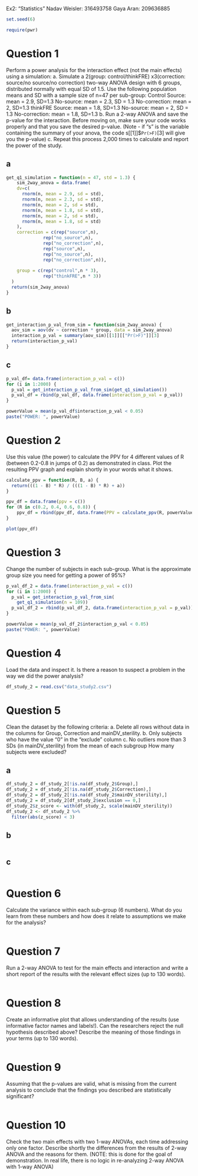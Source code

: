 Ex2: "Statistics"
Nadav Weisler: 316493758
Gaya Aran: 209636885

```r
set.seed(6)
```

```r
require(pwr)
```


# Question 1

Perform a power analysis for the interaction effect (not the main effects) using
a simulation:
  a. Simulate a 2(group: control/thinkFRE) 
    x3(correction: source/no source/no correction) 
    two-way ANOVA design with 6 groups, distributed normally with equal
    SD of 1.5. Use the following population means and SD with a sample size
    of n=47 per sub-group:
      Control 
        Source: mean = 2.9, SD=1.3
        No-source: mean = 2.3, SD = 1.3
        No-correction: mean = 2, SD=1.3
      thinkFRE
        Source: mean = 1.8, SD=1.3
        No-source: mean = 2, SD = 1.3
        No-correction: mean = 1.8, SD=1.3
  b. Run a 2-way ANOVA and save the p-value for the interaction. Before moving
    on, make sure your code works properly and that you save the desired 
    p-value. (Note - if “s” is the variable containing the summary of your 
    anova, the code s[[1]]$`Pr(>F)`[3] will give you the p-value)
  c. Repeat this process 2,000 times to calculate and report the power of the 
  study.

## a

```r
get_q1_simulation = function(n = 47, std = 1.3) {
    sim_2way_anova = data.frame(
    dv=c(
      rnorm(n, mean = 2.9, sd = std),
      rnorm(n, mean = 2.3, sd = std),
      rnorm(n, mean = 2, sd = std),
      rnorm(n, mean = 1.8, sd = std),
      rnorm(n, mean = 2, sd = std),
      rnorm(n, mean = 1.8, sd = std)
    ),
    correction = c(rep("source",n),
              rep("no_source",n),
              rep("no_correction",n),
              rep("source",n),
              rep("no_source",n),
              rep("no_correction",n)),
    
    group = c(rep("control",n * 3),
              rep("thinkFRE",n * 3))
  )
  return(sim_2way_anova)
}

```

## b

```r
get_interaction_p_val_from_sim = function(sim_2way_anova) {
  aov_sim = aov(dv ~ correction * group, data = sim_2way_anova)
  interaction_p_val = summary(aov_sim)[[1]][["Pr(>F)"]][3]
  return(interaction_p_val)
}
```
## c

```r
p_val_df= data.frame(interaction_p_val = c())
for (i in 1:2000) {
  p_val = get_interaction_p_val_from_sim(get_q1_simulation())
  p_val_df = rbind(p_val_df, data.frame(interaction_p_val = p_val)) 
}

powerValue = mean(p_val_df$interaction_p_val < 0.05)
paste("POWER: ", powerValue)
```

# Question 2

Use this value (the power) to calculate the PPV for 4 different values 
of R (between 0.2-0.8 in jumps of 0.2) as demonstrated in class. Plot the
resulting PPV graph and explain shortly in your words what it shows.

```r
calculate_ppv = function(R, B, a) {
  return(((1 - B) * R) / (((1 - B) * R) + a))
}

ppv_df = data.frame(ppv = c())
for (R in c(0.2, 0.4, 0.6, 0.8)) {
    ppv_df = rbind(ppv_df, data.frame(PPV = calculate_ppv(R, powerValue, 0.05), R = R)) 
}

plot(ppv_df)
```

# Question 3

Change the number of subjects in each sub-group. What is the approximate 
group size you need for getting a power of 95%?

```r
p_val_df_2 = data.frame(interaction_p_val = c())
for (i in 1:2000) {
  p_val = get_interaction_p_val_from_sim(
    get_q1_simulation(n = 109))
  p_val_df_2 = rbind(p_val_df_2, data.frame(interaction_p_val = p_val)) 
}

powerValue = mean(p_val_df_2$interaction_p_val < 0.05)
paste("POWER: ", powerValue)
```

# Question 4

Load the data and inspect it. Is there a reason to suspect a problem in the 
way we did the power analysis?

```r

df_study_2 = read.csv("data_study2.csv")

```

# Question 5

Clean the dataset by the following criteria:
  a.	Delete all rows without data in the columns for Group, 
      Correction and mainDV_sterility.
  b.	Only subjects who have the value “0” in the “exclude” column
  c.	No outliers more than 3 SDs (in mainDV_sterility) from the mean of each 
      subgroup
How many subjects were excluded?

## a

```r
df_study_2 = df_study_2[!is.na(df_study_2$Group),]
df_study_2 = df_study_2[!is.na(df_study_2$Correction),]
df_study_2 = df_study_2[!is.na(df_study_2$mainDV_sterility),]
df_study_2 = df_study_2[df_study_2$exclusion == 0,]
df_study_2$z_score <- with(df_study_2, scale(mainDV_sterility))
df_study_2 <- df_study_2 %>% 
  filter(abs(z_score) < 3)
```

## b

```r

```

## c

```r

```

# Question 6

Calculate the variance within each sub-group (6 numbers). What do you learn from
these numbers and how does it relate to assumptions we make for the analysis?

```r

```

# Question 7

Run a 2-way ANOVA to test for the main effects and interaction and write a 
short report of the results with the relevant effect sizes (up to 130 words).

```r

```

# Question 8

Create an informative plot that allows understanding of the results (use 
informative factor names and labels!). Can the researchers reject the null 
hypothesis described above? Describe the meaning of those findings in your 
terms (up to 130 words).

```r

```

# Question 9

Assuming that the p-values are valid, what is missing from the current analysis
to conclude that the findings you described are statistically significant?

```r

```

# Question 10

Check the two main effects with two 1-way ANOVAs, each time addressing only one
factor. Describe shortly the differences from the results of 2-way ANOVA and the
reasons for them. (NOTE: this is done for the goal of demonstration. In real
life, there is no logic in re-analyzing 2-way ANOVA with 1-way ANOVA) 

```r

```


